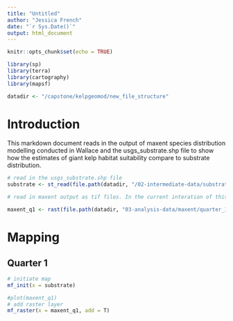 ```yaml
---
title: "Untitled"
author: "Jessica French"
date: "`r Sys.Date()`"
output: html_document
---
```


```r
knitr::opts_chunk$set(echo = TRUE)
```

```r
library(sp)
library(terra)
library(cartography)
library(mapsf)

datadir <- "/capstone/kelpgeomod/new_file_structure"
```

# Introduction

This markdown document reads in the output of maxent species distribution modelling conducted in Wallace and the usgs_substrate.shp file to show how the estimates of giant kelp habitat suitability compare to substrate distribution. 

```r
# read in the usgs_substrate.shp file 
substrate <- st_read(file.path(datadir, "/02-intermediate-data/substrate/usgs_substrate_shape/usgs_substrate.shp"))

# read in maxent output as tif files. In the current interation of this project there are four tif files, one for each quarter. 

maxent_q1 <- rast(file.path(datadir, "03-analysis-data/maxent/quarter_1/results/Macrocystis_pyrifera_cloglog.tif"))
```

# Mapping

## Quarter 1

```r
# initiate map
mf_init(x = substrate)

#plot(maxent_q1)
# add raster layer 
mf_raster(x = maxent_q1, add = T)

```

